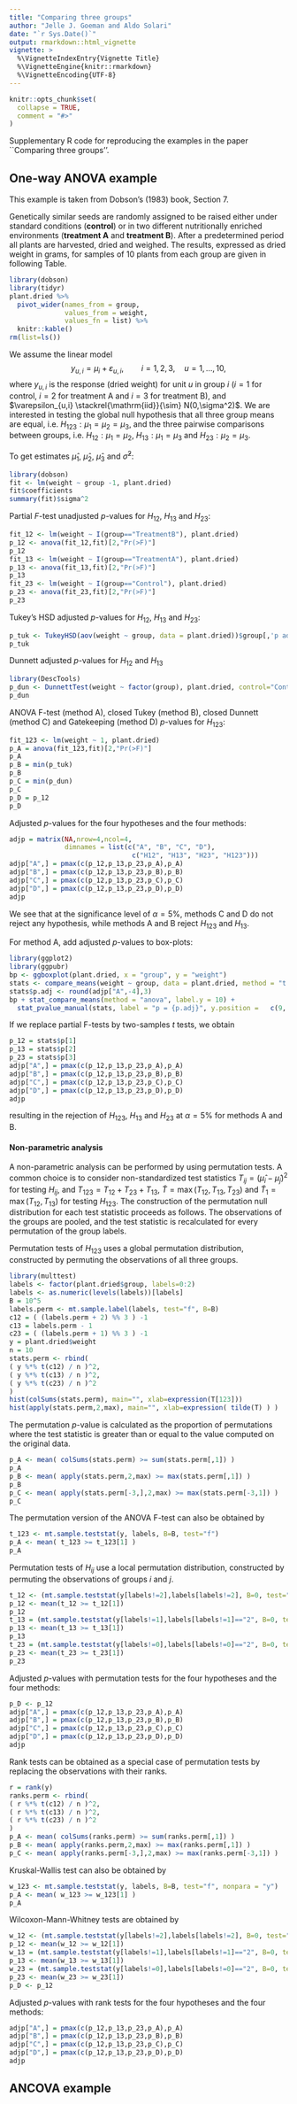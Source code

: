 ```yaml
---
title: "Comparing three groups"
author: "Jelle J. Goeman and Aldo Solari"
date: "`r Sys.Date()`"
output: rmarkdown::html_vignette
vignette: >
  %\VignetteIndexEntry{Vignette Title}
  %\VignetteEngine{knitr::rmarkdown}
  %\VignetteEncoding{UTF-8}
---
```


```r
knitr::opts_chunk$set(
  collapse = TRUE,
  comment = "#>"
)
```


Supplementary R code for reproducing the examples in the paper ``Comparing three groups''. 

## One-way ANOVA example

This example is taken from Dobson's (1983) book, Section 7. 

Genetically similar seeds are randomly assigned to be raised
either under standard conditions (**control**) or in two different nutritionally enriched environments (**treatment A** and **treatment B**). After a predetermined period all plants are harvested, dried and weighed. The results, expressed as dried weight in grams, for samples of $10$ plants from each group are given in following Table. 


```r
library(dobson)
library(tidyr)
plant.dried %>%
  pivot_wider(names_from = group, 
              values_from = weight,
              values_fn = list) %>%
  knitr::kable()
rm(list=ls())
```


We assume the linear model
$$y_{u,i} = \mu_i + \varepsilon_{u,i}, \qquad i=1,2,3, \quad u=1,\ldots,10,$$
where $y_{u,i}$ is the response (dried weight) for unit $u$ in group $i$ ($i=1$ for control, $i=2$ for treatment A and $i=3$ for treatment B), and $\varepsilon_{u,i} \stackrel{\mathrm{iid}}{\sim} N(0,\sigma^2)$. 
We are interested in testing the global null hypothesis that all three group means are equal, i.e. $H_{123}: \mu_1 = \mu_2=\mu_3$, and the three pairwise comparisons between groups, i.e. $H_{12}: \mu_1=\mu_2$, $H_{13}: \mu_1=\mu_3$ and $H_{23}: \mu_2=\mu_3$.  

To get estimates $\hat{\mu}_1$, $\hat{\mu}_2$, $\hat{\mu}_3$ and $\hat{\sigma}^2$:

```r
library(dobson)
fit <- lm(weight ~ group -1, plant.dried)
fit$coefficients
summary(fit)$sigma^2
```

Partial $F$-test unadjusted $p$-values for $H_{12}$, $H_{13}$ and $H_{23}$:

```r
fit_12 <- lm(weight ~ I(group=="TreatmentB"), plant.dried)
p_12 <- anova(fit_12,fit)[2,"Pr(>F)"]
p_12
fit_13 <- lm(weight ~ I(group=="TreatmentA"), plant.dried)
p_13 <- anova(fit_13,fit)[2,"Pr(>F)"]
p_13
fit_23 <- lm(weight ~ I(group=="Control"), plant.dried)
p_23 <- anova(fit_23,fit)[2,"Pr(>F)"]
p_23
```

Tukey's HSD adjusted $p$-values for $H_{12}$, $H_{13}$ and $H_{23}$:

```r
p_tuk <- TukeyHSD(aov(weight ~ group, data = plant.dried))$group[,'p adj']
p_tuk
```

Dunnett adjusted $p$-values for $H_{12}$ and $H_{13}$

```r
library(DescTools)
p_dun <- DunnettTest(weight ~ factor(group), plant.dried, control="Control")$Control[,'pval']
p_dun
```


ANOVA F-test (method A), closed Tukey (method B), closed Dunnett (method C) and Gatekeeping (method D) $p$-values for $H_{123}$:

```r
fit_123 <- lm(weight ~ 1, plant.dried)
p_A = anova(fit_123,fit)[2,"Pr(>F)"]
p_A
p_B = min(p_tuk)
p_B
p_C = min(p_dun)
p_C
p_D = p_12
p_D
```

Adjusted $p$-values for the four hypotheses and the four methods:

```r
adjp = matrix(NA,nrow=4,ncol=4,
              dimnames = list(c("A", "B", "C", "D"),
                               c("H12", "H13", "H23", "H123")))
adjp["A",] = pmax(c(p_12,p_13,p_23,p_A),p_A)
adjp["B",] = pmax(c(p_12,p_13,p_23,p_B),p_B)
adjp["C",] = pmax(c(p_12,p_13,p_23,p_C),p_C)
adjp["D",] = pmax(c(p_12,p_13,p_23,p_D),p_D)
adjp
```

We see that at the significance level of $\alpha=5\%$,
methods C and D do not reject
any hypothesis, while methods A and B reject $H_{123}$ and $H_{13}$.

For method A, add adjusted $p$-values to box-plots:

```r
library(ggplot2)
library(ggpubr)
bp <- ggboxplot(plant.dried, x = "group", y = "weight")
stats <- compare_means(weight ~ group, data = plant.dried, method = "t.test")
stats$p.adj <- round(adjp["A",-4],3)
bp + stat_compare_means(method = "anova", label.y = 10) + 
  stat_pvalue_manual(stats, label = "p = {p.adj}", y.position =   c(9, 8, 7))
```

If we replace partial F-tests by two-samples $t$ tests, we obtain

```r
p_12 = stats$p[1]
p_13 = stats$p[2]
p_23 = stats$p[3]
adjp["A",] = pmax(c(p_12,p_13,p_23,p_A),p_A)
adjp["B",] = pmax(c(p_12,p_13,p_23,p_B),p_B)
adjp["C",] = pmax(c(p_12,p_13,p_23,p_C),p_C)
adjp["D",] = pmax(c(p_12,p_13,p_23,p_D),p_D)
adjp
```

resulting in the rejection of $H_{123}$, $H_{13}$ and $H_{23}$ at $\alpha=5\%$ for methods A and B.

#### Non-parametric analysis

A non-parametric analysis can be performed by using permutation tests. A common choice is to consider non-standardized test statistics $T_{ij} = (\hat{\mu}_i - \hat{\mu}_j)^2$ for testing $H_{ij}$, and $T_{123} = T_{12}+T_{23}+ T_{13}$,  $\tilde{T} = \max(T_{12}, T_{13},T_{23})$ and $\tilde{T}_{1}=\max(T_{12}, T_{13})$ for testing $H_{123}$. The construction of the permutation null distribution for each test statistic proceeds as follows. The observations of the groups are pooled, and the test statistic is recalculated for every permutation of the group labels. 

Permutation tests of $H_{123}$ uses a global permutation distribution, constructed by permuting the observations of all three groups. 

```r
library(multtest)
labels <- factor(plant.dried$group, labels=0:2)
labels <- as.numeric(levels(labels))[labels]
B = 10^5
labels.perm <- mt.sample.label(labels, test="f", B=B)
c12 = ( (labels.perm + 2) %% 3 ) -1
c13 = labels.perm - 1
c23 = ( (labels.perm + 1) %% 3 ) -1
y = plant.dried$weight
n = 10
stats.perm <- rbind(
( y %*% t(c12) / n )^2,
( y %*% t(c13) / n )^2,
( y %*% t(c23) / n )^2
)
hist(colSums(stats.perm), main="", xlab=expression(T[123]))
hist(apply(stats.perm,2,max), main="", xlab=expression( tilde(T) ) )
```

The permutation $p$-value is calculated
as the proportion of permutations where the test statistic is greater than or equal to the value computed on the original data.

```r
p_A <- mean( colSums(stats.perm) >= sum(stats.perm[,1]) )
p_A
p_B <- mean( apply(stats.perm,2,max) >= max(stats.perm[,1]) )
p_B
p_C <- mean( apply(stats.perm[-3,],2,max) >= max(stats.perm[-3,1]) )
p_C
```

The permutation version of the ANOVA F-test can also be obtained by

```r
t_123 <- mt.sample.teststat(y, labels, B=B, test="f")
p_A <- mean( t_123 >= t_123[1] )
p_A
```

Permutation tests of $H_{ij}$ use a local permutation distribution, constructed by permuting the observations of groups $i$ and $j$. 

```r
t_12 <- (mt.sample.teststat(y[labels!=2],labels[labels!=2], B=0, test="t.equalvar") ) ^2
p_12 <- mean(t_12 >= t_12[1])
p_12
t_13 = (mt.sample.teststat(y[labels!=1],labels[labels!=1]=="2", B=0, test="t.equalvar") ) ^2
p_13 <- mean(t_13 >= t_13[1])
p_13
t_23 = (mt.sample.teststat(y[labels!=0],labels[labels!=0]=="2", B=0, test="t.equalvar") ) ^2
p_23 <- mean(t_23 >= t_23[1])
p_23
```
Adjusted $p$-values with permutation tests for the four hypotheses and the four methods:

```r
p_D <- p_12
adjp["A",] = pmax(c(p_12,p_13,p_23,p_A),p_A)
adjp["B",] = pmax(c(p_12,p_13,p_23,p_B),p_B)
adjp["C",] = pmax(c(p_12,p_13,p_23,p_C),p_C)
adjp["D",] = pmax(c(p_12,p_13,p_23,p_D),p_D)
adjp
```

Rank tests can be obtained as a special case of permutation tests by replacing the observations with their ranks.

```r
r = rank(y)
ranks.perm <- rbind(
( r %*% t(c12) / n )^2,
( r %*% t(c13) / n )^2,
( r %*% t(c23) / n )^2
)
p_A <- mean( colSums(ranks.perm) >= sum(ranks.perm[,1]) )
p_B <- mean( apply(ranks.perm,2,max) >= max(ranks.perm[,1]) )
p_C <- mean( apply(ranks.perm[-3,],2,max) >= max(ranks.perm[-3,1]) )
```

Kruskal-Wallis test can also be obtained by

```r
w_123 <- mt.sample.teststat(y, labels, B=B, test="f", nonpara = "y")
p_A <- mean( w_123 >= w_123[1] )
p_A
```

Wilcoxon-Mann-Whitney tests are obtained by

```r
w_12 <- (mt.sample.teststat(y[labels!=2],labels[labels!=2], B=0, test="wilcoxon"))^2
p_12 <- mean(w_12 >= w_12[1])
w_13 = (mt.sample.teststat(y[labels!=1],labels[labels!=1]=="2", B=0, test="wilcoxon"))^2
p_13 <- mean(w_13 >= w_13[1])
w_23 = (mt.sample.teststat(y[labels!=0],labels[labels!=0]=="2", B=0, test="wilcoxon"))^2
p_23 <- mean(w_23 >= w_23[1])
p_D <- p_12
```

Adjusted $p$-values with rank tests for the four hypotheses and the four methods:

```r
adjp["A",] = pmax(c(p_12,p_13,p_23,p_A),p_A)
adjp["B",] = pmax(c(p_12,p_13,p_23,p_B),p_B)
adjp["C",] = pmax(c(p_12,p_13,p_23,p_C),p_C)
adjp["D",] = pmax(c(p_12,p_13,p_23,p_D),p_D)
adjp
```



## ANCOVA example


